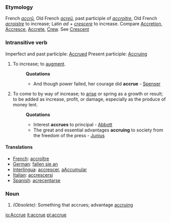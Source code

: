 ===Etymology===
French ''[[accrû]]'', Old French ''[[acreü]]'', past participle of ''[[accroitre]]'', Old French ''[[acroistre]]'' to increase; Latin ''ad'' + ''[[crescere]]'' to increase. Compare [[Accretion]], [[Accresce]], [[Accrete]], [[Crew]]. See [[Crescent]]
===Intransitive verb===
Imperfect and past participle: [[Accrued]]
Present participle: [[Accruing]] 
#To increase; to [[augment]].
#:'''Quotations'''
#:*And though power failed, her courage did '''accrue''' - [[Spenser]]
#To come to by way of increase; to [[arise]] or spring as a growth or result; to be added as increase, profit, or damage, especially as the produce of money lent.
#:'''Quotations'''
#:*Interest '''accrues''' to principal - [[Abbott]]
#:*The great and essential advantages '''accruing''' to society from the freedom of the press - [[Junius]]
====Translations====
*[[French]]: [[accroître]]
*[[German]]: [[fallen sie an]]
*[[Interlingua]]: [[accrescer]], [[aAccumular]]
*[[Italian]]: [[accrescersi]]
*[[Spanish]]: [[acrecentarse]]
===Noun===
#''(Obsolete):'' Something that accrues; advantage [[accruing]]

[[io:Accrue]]
[[it:accrue]]
[[pl:accrue]]
